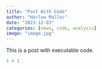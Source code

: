 ```yaml
---
title: "Post With Code"
author: "Harlow Malloc"
date: "2023-12-03"
categories: [news, code, analysis]
image: "image.jpg"
---
```


This is a post with executable code.

```r
1 + 1
```
